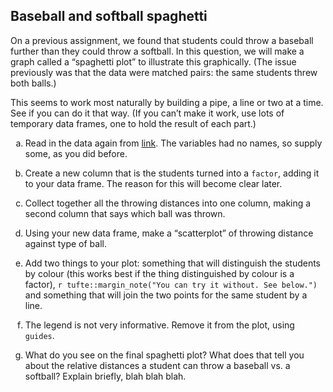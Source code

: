 ##  Baseball and softball spaghetti


 On a previous assignment, we found that students could throw
a baseball further than they could throw a softball. In this question,
we will make a graph called a "spaghetti plot" to illustrate this
graphically. (The issue previously was that the data were matched
pairs: the same students threw both balls.)

This seems to work most naturally by building a pipe, a line or two at
a time. See if you can do it that way. (If you can't make it work, use lots of
temporary data frames, one to hold the result of each part.)



(a) Read in the data again from
[link](http://ritsokiguess.site/datafiles/throw.txt). The
variables had no names, so supply some, as you did before.




(b) Create a new column that is the students turned into a `factor`,
adding it to your data frame. The reason for this will become clear
later.



(c) Collect together all the throwing distances into one column,
making a second column that says which ball was thrown.



(d) Using your new data frame, make a "scatterplot" of throwing
distance against type of ball.



(e) Add two things to your plot: something that will distinguish
the students by colour (this works best if the thing distinguished
by colour is a factor),
`r tufte::margin_note("You can try it without. See below.")`
and something that will join the two points for the same student by
a line.



(f) The legend is not very informative. Remove it from the plot,
using `guides`.



(g) What do you see on the final spaghetti plot? What does that tell you
about the relative distances a student can throw a baseball vs. a
softball? Explain briefly, blah blah blah.





